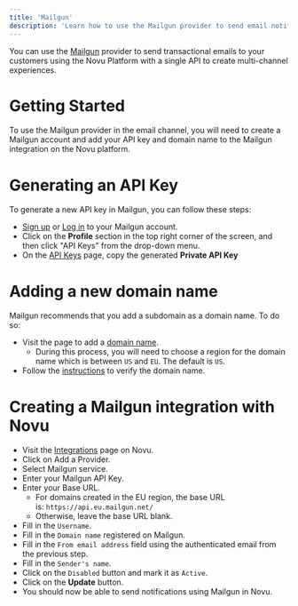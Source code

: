 ```yaml
---
title: 'Mailgun'
description: 'Learn how to use the Mailgun provider to send email notifications using Novu'
---
```


You can use the [Mailgun](https://mailgun.com/) provider to send transactional emails to your customers using the Novu Platform with a single API to create multi-channel experiences.

# Getting Started

To use the Mailgun provider in the email channel, you will need to create a Mailgun account and add your API key and domain name to the Mailgun integration on the Novu platform.

# Generating an API Key

To generate a new API key in Mailgun, you can follow these steps:

- [Sign up](https://signup.mailgun.com/new/signup) or [Log in](https://login.mailgun.com/login/) to your Mailgun account.
- Click on the **Profile** section in the top right corner of the screen, and then click "API Keys" from the drop-down menu.
- On the [API Keys](https://app.mailgun.com/app/account/security/api_keys) page, copy the generated **Private API Key**

# Adding a new domain name

Mailgun recommends that you add a subdomain as a domain name. To do so:

- Visit the page to add a [domain name](https://app.mailgun.com/app/sending/domains/new).
  - During this process, you will need to choose a region for the domain name which is between `US` and `EU`. The default is `US`.
- Follow the [instructions](https://documentation.mailgun.com/en/latest/user_manual.html#verifying-your-domain-1) to verify the domain name.

# Creating a Mailgun integration with Novu

- Visit the [Integrations](https://dashboard-v2.novu.co/integrations?utm_campaign=docs-mailgun) page on Novu.
- Click on Add a Provider.
- Select Mailgun service.
- Enter your Mailgun API Key.
- Enter your Base URL.
  - For domains created in the EU region, the base URL is: `https://api.eu.mailgun.net/`
  - Otherwise, leave the base URL blank.
- Fill in the `Username`.
- Fill in the `Domain name` registered on Mailgun.
- Fill in the `From email address` field using the authenticated email from the previous step.
- Fill in the `Sender's name`.
- Click on the `Disabled` button and mark it as `Active`.
- Click on the **Update** button.
- You should now be able to send notifications using Mailgun in Novu.
